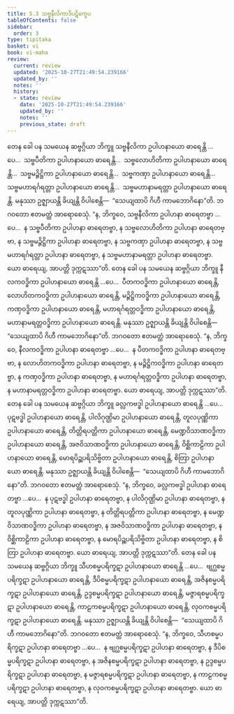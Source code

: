 ```yaml
---
title: 5.3 သဗ္ဗနီလိကာဒိပဋိက္ခေပ
tableOfContents: false
sidebar:
  order: 3
type: tipitaka
basket: vi
book: vi-maha
review:
  current: review
  updated: '2025-10-27T21:49:54.239166'
  updated_by: ''
  notes: ''
  history:
  - state: review
    date: '2025-10-27T21:49:54.239166'
    updated_by: ''
    notes: ''
    previous_state: draft
---
```



<ReviewStatus review={frontmatter.review} showDetails={true} />

<HypothesisAnnotation frontmatter={frontmatter} />

<DynamicBreadcrumb />

<Division number="246" book="vi-maha" e="ch" v="3" p="272">

<Paragraph number="1148" book="vi-maha">
တေန ခေါ ပန သမယေန ဆဗ္ဗဂ္ဂိယာ ဘိက္ခူ သဗ္ဗနီလိကာ ဥပါဟနာယော ဓာရေန္တိ …ပေ…  သဗ္ဗပီတိကာ ဥပါဟနာယော ဓာရေန္တိ…  သဗ္ဗလောဟိတိကာ ဥပါဟနာယော ဓာရေန္တိ…  သဗ္ဗမဉ္ဇိဋ္ဌိကာ ဥပါဟနာယော ဓာရေန္တိ…  သဗ္ဗကဏှာ ဥပါဟနာယော ဓာရေန္တိ…  သဗ္ဗမဟာရင်္ဂရတ္တာ ဥပါဟနာယော ဓာရေန္တိ…  သဗ္ဗမဟာနာမရတ္တာ ဥပါဟနာယော ဓာရေန္တိ. မနုဿာ ဥဇ္ဈာယန္တိ ခိယျန္တိ ဝိပါစေန္တိ—  “သေယျထာပိ ဂိဟီ ကာမဘောဂိနော”တိ. ဘဂဝတော ဧတမတ္ထံ အာရောစေသုံ. “န, ဘိက္ခဝေ, သဗ္ဗနီလိကာ ဥပါဟနာ ဓာရေတဗ္ဗာ …ပေ…  န သဗ္ဗပီတိကာ ဥပါဟနာ ဓာရေတဗ္ဗာ, န သဗ္ဗလောဟိတိကာ ဥပါဟနာ ဓာရေတဗ္ဗာ, န သဗ္ဗမဉ္ဇိဋ္ဌိကာ ဥပါဟနာ ဓာရေတဗ္ဗာ, န သဗ္ဗကဏှာ ဥပါဟနာ ဓာရေတဗ္ဗာ, န သဗ္ဗမဟာရင်္ဂရတ္တာ ဥပါဟနာ ဓာရေတဗ္ဗာ, န သဗ္ဗမဟာနာမရတ္တာ ဥပါဟနာ ဓာရေတဗ္ဗာ. ယော ဓာရေယျ, အာပတ္တိ ဒုက္ကဋဿာ”တိ.
</Paragraph>

<Paragraph number="1149" book="vi-maha">
တေန ခေါ ပန သမယေန ဆဗ္ဗဂ္ဂိယာ ဘိက္ခူ နီလကဝဒ္ဓိကာ ဥပါဟနာယော ဓာရေန္တိ …ပေ…  ပီတကဝဒ္ဓိကာ ဥပါဟနာယော ဓာရေန္တိ, လောဟိတကဝဒ္ဓိကာ ဥပါဟနာယော ဓာရေန္တိ, မဉ္ဇိဋ္ဌိကဝဒ္ဓိကာ ဥပါဟနာယော ဓာရေန္တိ, ကဏှဝဒ္ဓိကာ ဥပါဟနာယော ဓာရေန္တိ, မဟာရင်္ဂရတ္တဝဒ္ဓိကာ ဥပါဟနာယော ဓာရေန္တိ, မဟာနာမရတ္တဝဒ္ဓိကာ ဥပါဟနာယော ဓာရေန္တိ. မနုဿာ ဥဇ္ဈာယန္တိ ခိယျန္တိ ဝိပါစေန္တိ—  “သေယျထာပိ ဂိဟီ ကာမဘောဂိနော”တိ. ဘဂဝတော ဧတမတ္ထံ အာရောစေသုံ. “န, ဘိက္ခဝေ, နီလကဝဒ္ဓိကာ ဥပါဟနာ ဓာရေတဗ္ဗာ …ပေ…  န ပီတကဝဒ္ဓိကာ ဥပါဟနာ ဓာရေတဗ္ဗာ, န လောဟိတကဝဒ္ဓိကာ ဥပါဟနာ ဓာရေတဗ္ဗာ, န မဉ္ဇိဋ္ဌိကဝဒ္ဓိကာ ဥပါဟနာ ဓာရေတဗ္ဗာ, န ကဏှဝဒ္ဓိကာ ဥပါဟနာ ဓာရေတဗ္ဗာ, န မဟာရင်္ဂရတ္တဝဒ္ဓိကာ ဥပါဟနာ ဓာရေတဗ္ဗာ, န မဟာနာမရတ္တဝဒ္ဓိကာ ဥပါဟနာ ဓာရေတဗ္ဗာ. ယော ဓာရေယျ, အာပတ္တိ ဒုက္ကဋဿာ”တိ.
</Paragraph>

<Paragraph number="1150" book="vi-maha">
တေန ခေါ ပန သမယေန ဆဗ္ဗဂ္ဂိယာ ဘိက္ခူ ခလ္လကဗဒ္ဓါ ဥပါဟနာယော ဓာရေန္တိ …ပေ…  ပုဋဗဒ္ဓါ ဥပါဟနာယော ဓာရေန္တိ, ပါလိဂုဏ္ဌိမာ ဥပါဟနာယော ဓာရေန္တိ, တူလပုဏ္ဏိကာ ဥပါဟနာယော ဓာရေန္တိ, တိတ္တိရပတ္တိကာ ဥပါဟနာယော ဓာရေန္တိ, မေဏ္ဍဝိသာဏဝဒ္ဓိကာ ဥပါဟနာယော ဓာရေန္တိ, အဇဝိသာဏဝဒ္ဓိကာ ဥပါဟနာယော ဓာရေန္တိ, ဝိစ္ဆိကာဠိကာ ဥပါဟနာယော ဓာရေန္တိ, မောရပိဉ္ဆပရိသိဗ္ဗိတာ ဥပါဟနာယော ဓာရေန္တိ, စိတြာ ဥပါဟနာယော ဓာရေန္တိ. မနုဿာ ဥဇ္ဈာယန္တိ ခိယျန္တိ ဝိပါစေန္တိ—  “သေယျထာပိ ဂိဟီ ကာမဘောဂိနော”တိ. ဘဂဝတော ဧတမတ္ထံ အာရောစေသုံ. “န, ဘိက္ခဝေ, ခလ္လကဗဒ္ဓါ ဥပါဟနာ ဓာရေတဗ္ဗာ …ပေ…  န ပုဋဗဒ္ဓါ ဥပါဟနာ ဓာရေတဗ္ဗာ, န ပါလိဂုဏ္ဌိမာ ဥပါဟနာ ဓာရေတဗ္ဗာ, န တူလပုဏ္ဏိကာ ဥပါဟနာ ဓာရေတဗ္ဗာ, န တိတ္တိရပတ္တိကာ ဥပါဟနာ ဓာရေတဗ္ဗာ, န မေဏ္ဍဝိသာဏဝဒ္ဓိကာ ဥပါဟနာ ဓာရေတဗ္ဗာ, န အဇဝိသာဏဝဒ္ဓိကာ ဥပါဟနာ ဓာရေတဗ္ဗာ, န ဝိစ္ဆိကာဠိကာ ဥပါဟနာ ဓာရေတဗ္ဗာ, န မောရပိဉ္ဆပရိသိဗ္ဗိတာ ဥပါဟနာ ဓာရေတဗ္ဗာ, န စိတြာ ဥပါဟနာ ဓာရေတဗ္ဗာ. ယော ဓာရေယျ, အာပတ္တိ ဒုက္ကဋဿာ”တိ.
</Paragraph>

<Paragraph number="1151" book="vi-maha">
တေန ခေါ ပန သမယေန ဆဗ္ဗဂ္ဂိယာ ဘိက္ခူ သီဟစမ္မပရိက္ခဋာ ဥပါဟနာယော ဓာရေန္တိ …ပေ…  ဗျဂ္ဃစမ္မပရိက္ခဋာ ဥပါဟနာယော ဓာရေန္တိ, ဒီပိစမ္မပရိက္ခဋာ ဥပါဟနာယော ဓာရေန္တိ, အဇိနစမ္မပရိက္ခဋာ ဥပါဟနာယော ဓာရေန္တိ, ဥဒ္ဒစမ္မပရိက္ခဋာ ဥပါဟနာယော ဓာရေန္တိ, မဇ္ဇာရစမ္မပရိက္ခဋာ ဥပါဟနာယော ဓာရေန္တိ, ကာဠကစမ္မပရိက္ခဋာ ဥပါဟနာယော ဓာရေန္တိ, လုဝကစမ္မပရိက္ခဋာ ဥပါဟနာယော ဓာရေန္တိ. မနုဿာ ဥဇ္ဈာယန္တိ ခိယျန္တိ ဝိပါစေန္တိ—  “သေယျထာပိ ဂိဟီ ကာမဘောဂိနော”တိ. ဘဂဝတော ဧတမတ္ထံ အာရောစေသုံ. “န, ဘိက္ခဝေ, သီဟစမ္မပရိက္ခဋာ ဥပါဟနာ ဓာရေတဗ္ဗာ …ပေ…  န ဗျဂ္ဃစမ္မပရိက္ခဋာ ဥပါဟနာ ဓာရေတဗ္ဗာ, န ဒီပိစမ္မပရိက္ခဋာ ဥပါဟနာ ဓာရေတဗ္ဗာ, န အဇိနစမ္မပရိက္ခဋာ ဥပါဟနာ ဓာရေတဗ္ဗာ, န ဥဒ္ဒစမ္မပရိက္ခဋာ ဥပါဟနာ ဓာရေတဗ္ဗာ, န မဇ္ဇာရစမ္မပရိက္ခဋာ ဥပါဟနာ ဓာရေတဗ္ဗာ, န ကာဠကစမ္မပရိက္ခဋာ ဥပါဟနာ ဓာရေတဗ္ဗာ, န လုဝကစမ္မပရိက္ခဋာ ဥပါဟနာ ဓာရေတဗ္ဗာ. ယော ဓာရေယျ, အာပတ္တိ ဒုက္ကဋဿာ”တိ.
</Paragraph>
</Division>